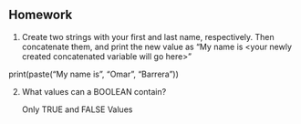 
## Homework

1.  Create two strings with your first and last name, respectively. Then concatenate them, and print the new value as "My name is \<your newly created concatenated variable will go here\>"

print(paste("My name is", "Omar", "Barrera"))


2.  What values can a BOOLEAN contain?

      Only TRUE and FALSE Values

